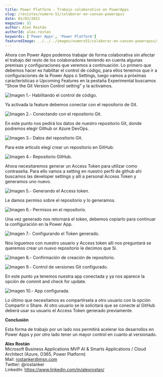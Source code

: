 ```yaml
---
title: Power Platform - Trabajo colaborativo en PowerApps
slug: /revistas/numero-51/colaborar-en-canvan-powerapss
date: 01/03/2021
magazine: 51
author: Alex Rostán
authorId: alex-rostan
keywords: ['Power Apps', 'Power Platform']
featuredImage: ../../../images/numero51/colaborar-en-canvan-powerapss/image1.png
---
```



Ahora con Power Apps podemos trabajar de forma colaborativa sin afectar
el trabajo del resto de los colaboradores teniendo en cuenta algunas
premisas y configuraciones que veremos a continuación. Lo primero que
debemos hacer es habilitar el control de código, para ellos tenemos que
ir a configuraciones de la Power Apps o Settings, luego vamos a próximas
características o Upcoming Features en la pestaña Experimental buscamos
"Show the Git Version Control setting" y la activamos.

![Imagen 1.- Habilitando el control de código.](../../../images/numero51/colaborar-en-canvan-powerapss/image1.png)


Ya activada la feature debemos conectar con el repositorio de Git.

![Imagen 2.- Conectando con el repositorio Git.](../../../images/numero51/colaborar-en-canvan-powerapss/image2.png)


En este punto nos pedirá los datos de nuestro repositorio Git, donde
podremos elegir Github or Azure DevOps.

![Imagen 3.- Datos del repositorio Git.](../../../images/numero51/colaborar-en-canvan-powerapss/image3.png)


Para este articulo elegí crear un repositorio en GitHub:

![Imagen 4.- Repositorio GitHub.](../../../images/numero51/colaborar-en-canvan-powerapss/image4.png)


Ahora necesitaremos generar un Access Token para utilizar como
contraseña. Para ello vamos a setting en nuestro perfil de github ahí
buscamos las developer settings y allí a personal Access Token y
generamos uno nuevo.

![Imagen 5.- Generando el Access token.](../../../images/numero51/colaborar-en-canvan-powerapss/image5.png)


Le damos permiso sobre el repositorio y lo generamos.

![Imagen 6.- Permisos en el repositorio.](../../../images/numero51/colaborar-en-canvan-powerapss/image6.png)


Una vez generado nos retornará el token, debemos copiarlo para continuar
la configuración en la Power App.

![Imagen 7.- Configurando el Token generado.](../../../images/numero51/colaborar-en-canvan-powerapss/image7.png)


Nos loguemos con nuestro usuario y Access token allí nos preguntará se
queremos crear un nuevo repositorio le decimos que Si.

![Imagen 8.- Confirmación de creación de repositorio.](../../../images/numero51/colaborar-en-canvan-powerapss/image8.png)


![Imagen 9.- Control de versiones Git configurado.](../../../images/numero51/colaborar-en-canvan-powerapss/image9.png)


En este punto ya tenemos nuestra app conectada y ya nos aparece la
opción de commit and check for update.

![Imagen 10.- App configurada.](../../../images/numero51/colaborar-en-canvan-powerapss/image10.png)


Lo último que necesitamos es compartírsela a otro usuario con la opción
Compartir o Share. Al otro usuario se le solicitará que se conecte al
GitHub deberá usar su usuario el Access Token generado previamente.

**Conclusión**

Esta forma de trabajo por un lado nos permitirá acelerar los desarrollos
en Power Apps y por otro lado tener un mayor control en cuanto al
versionado.

**Alex Rostán** <br />
Microsoft Business Applications MVP AI & Smarts Applications / Cloud Architect (Azure, O365, Power Platform) <br />
Mail: rostanker@msn.com <br />
Twitter: @rostanker <br />
LinkedIn: https://www.linkedin.com/in/alexrostan/ 
 
